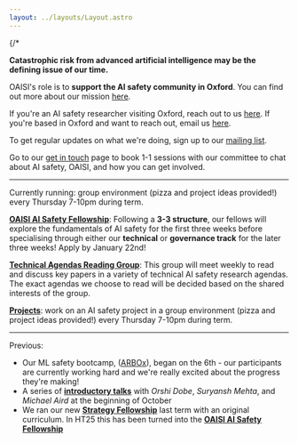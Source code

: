 ```yaml
---
layout: ../layouts/Layout.astro
---
```


{/* <div class='calloutbox'>


**Catastrophic risk from advanced artificial intelligence may be the defining
issue of our time.**

OAISI's role is to **support the AI safety community in Oxford**. You can find
out more about our mission [here](about).

If you're an AI safety researcher visiting Oxford, reach out to us
[here](mailto:gracie@oaisi.org). If you're based in Oxford and want to
reach out, email us [here](mailto:gracie@oaisi.org).

To get regular updates on what we're doing, sign up to our
[mailing list](http://eepurl.com/i1scNU).

Go to our [get in touch](getintouch) page to book 1-1 sessions with our
committee to chat about AI safety, OAISI, and how you can get involved.

<hr/>
Currently running:
  group environment (pizza and project ideas provided!) every Thursday 7-10pm during term.

[**OAISI AI Safety Fellowship**](aisafetyfellowship): Following a **3-3 structure**, our fellows will explore the fundamentals of AI safety for the first three weeks before specialising through either our **technical** or **governance track** for the later three weeks! Apply by January 22nd!

[**Technical Agendas Reading Group**](technicalagendas): This group will meet weekly to read and discuss key papers in a variety of technical AI safety research agendas. The exact agendas we choose to read will be decided based on the shared interests of the group.

[**Projects**](projects): work on an AI safety project in a group environment (pizza and project ideas provided!) every Thursday 7-10pm during term.

<hr/>

Previous:

- Our ML safety bootcamp, ([ARBOx](arbox)), began on the 6th - our participants are currently working hard and we're really excited about the progress they're making!
- A series of [**introductory talks**](introtalks) with _Orshi Dobe_, _Suryansh Mehta_, and _Michael Aird_ at the beginning of October
- We ran our new [**Strategy Fellowship**](strategy) last term with an original curriculum. In HT25 this has been turned into the [**OAISI AI Safety Fellowship**](aisafetyfellowship)
